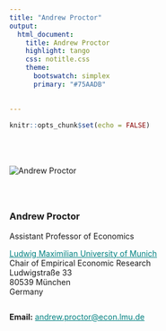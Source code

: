 ```yaml
---
title: "Andrew Proctor"
output:
  html_document:
    title: Andrew Proctor
    highlight: tango
    css: notitle.css
    theme: 
      bootswatch: simplex
      primary: "#75AADB"
    

---
```


```r
knitr::opts_chunk$set(echo = FALSE)
```


<div class = "row">
<div class = "col-xs-12 col-md-6">
<br><br><br>
<img src="profile.jpg" alt="Andrew Proctor">
</div>

<div class = "col-xs-12 col-md-6">
<div class = "col-xs-1 col-md-0">
</div>
<div class = "col-xs-11 col-md-12">

<div style="margin-top: 4.5em"> </div>

### Andrew Proctor 
Assistant Professor of Economics


<a href="https://www.en.empwi.econ.uni-muenchen.de/index.html" 
  style="color:teal;">Ludwig Maximilian University of Munich</a> <br>
  Chair of Empirical Economic Research <br>
  Ludwigstra&szlig;e 33 <br>
  80539 M&uuml;nchen <br>
  Germany <br>
  <div style="margin-top: 2em"> </div>
  **Email:** <a href = "mailto: andrew.proctor@econ.lmu.de" style="color:teal;">andrew.proctor@econ.lmu.de</a>
</div>
</div>






